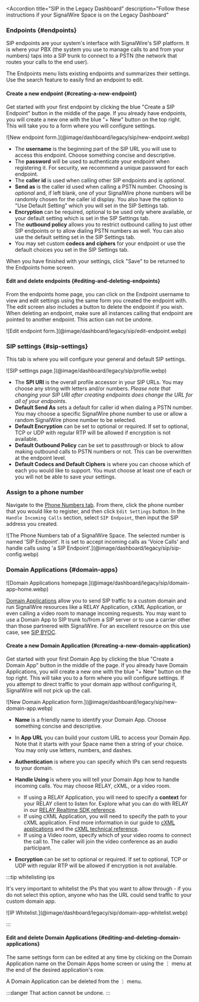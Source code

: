 
<LegacyInstructions/>

<AccordionGroup>

<Accordion 
  title="SIP in the Legacy Dashboard"
  description="Follow these instructions if your SignalWire Space is on the Legacy Dashboard"
>

### Endpoints {#endpoints}

SIP endpoints are your system's interface with SignalWire's SIP platform. 
It is where your PBX (the system you use to manage calls to and from your numbers) 
taps into a SIP trunk to connect to a PSTN (the network that routes your calls to the end user). 

The Endpoints menu lists existing endpoints and summarizes their settings. 
Use the search feature to easily find an endpoint to edit.

#### Create a new endpoint {#creating-a-new-endpoint}

Get started with your first endpoint by clicking the blue "Create a SIP Endpoint" button in the middle of the page. 
If you already have endpoints, you will create a new one with the blue "+ New" button on the top right. 
This will take you to a form where you will configure settings.

<Frame caption="New endpoint form">
  ![New endpoint form.](@image/dashboard/legacy/sip/new-endpoint.webp)
</Frame>

- The **username** is the beginning part of the SIP URL you will use to access this endpoint. 
Choose something concise and descriptive.
- The **password** will be used to authenticate your endpoint when registering it. 
For security, we recommend a unique password for each endpoint.
- The **caller id** is used when calling other SIP endpoints and is _optional_.
- **Send as** is the caller id used when calling a PSTN number. 
Choosing is _optional_ and, if left blank, one of your SignalWire phone numbers will be randomly chosen for the caller id display. 
You also have the option to "Use Default Setting" which you will set in the SIP Settings tab.
- **Encryption** can be required, optional to be used only where available, or your default setting which is set in the SIP Settings tab.
- The **outbound policy** allows you to restrict outbound calling to just other SIP endpoints or to allow dialing PSTN numbers as well. 
You can also use the default setting set in the SIP Settings tab.
- You may set custom **codecs and ciphers** for your endpoint or use the default choices you set in the SIP Settings tab.

When you have finished with your settings, click "Save" to be returned to the Endpoints home screen.

#### Edit and delete endpoints {#editing-and-deleting-endpoints}

From the endpoints home page, you can click on the Endpoint username to view and edit settings using the same form you created the endpoint with. 
The edit screen also includes a button to delete the endpoint if you wish. 
When deleting an endpoint, make sure all instances calling that endpoint are pointed to another endpoint. 
This action can not be undone.

<Frame>
  ![Edit endpoint form.](@image/dashboard/legacy/sip/edit-endpoint.webp)
</Frame>

### SIP settings {#sip-settings}

This tab is where you will configure your general and default SIP settings.

<Frame caption="SIP settings page.">
  ![SIP settings page.](@image/dashboard/legacy/sip/profile.webp)
</Frame>

- The **SPI URI** is the overall profile accessor in your SIP URLs. 
You may choose any string with letters and/or numbers. 
_Please note that changing your SIP URI after creating endpoints does change the URL for all of your endpoints_.
- **Default Send As** sets a default for caller id when dialing a PSTN number. 
You may choose a specific SignalWire phone number to use or allow a random SignalWire phone number to be selected.
- **Default Encryption** can be set to optional or required. 
If set to optional, TCP or UDP with regular RTP will be allowed if encryption is not available.
- **Default Outbound Policy** can be set to passthrough or block to allow making outbound calls to PSTN numbers or not. 
This can be overwritten at the endpoint level.
- **Default Codecs and Default Ciphers** is where you can choose which of each you would like to support. 
You must choose at least one of each or you will not be able to save your settings.

### Assign to a phone number

Navigate to the [Phone Numbers tab](https://my.signalwire.com?page=phone_numbers).
From there, click the phone number that you would like to register, and then click `Edit Settings` button. 
In the `Handle Incoming Calls` section, select `SIP Endpoint`, then input the SIP address you created.

<Frame caption="Register a SIP endpoint to a SignalWire phone number">
  ![The Phone Numbers tab of a SignalWire Space. The selected number is named 'SIP Endpoint'. It is set to accept incoming calls as 'Voice Calls' and handle calls using 'a SIP Endpoint'.](@image/dashboard/legacy/sip/sip-config.webp)
</Frame>

### Domain Applications {#domain-apps}

<Frame caption="Domain Applications homepage.">
  ![Domain Applications homepage.](@image/dashboard/legacy/sip/domain-app-home.webp)
</Frame>

[Domain Applications](/voice/getting-started/sip/sip-domain-applications) 
allow you to send SIP traffic to a custom domain and run SignalWire resources 
like a RELAY Application, cXML Application, or even calling a video room to manage incoming requests. 
You may want to use a Domain App to SIP trunk to/from a SIP server or to use a carrier other than those partnered with SignalWire. 
For an excellent resource on this use case, see [SIP BYOC](/voice/getting-started/sip/sip-byoc-bring-your-own-carrier).

#### Create a new Domain Application {#creating-a-new-domain-application}

Get started with your first Domain App by clicking the blue "Create a Domain App" button in the middle of the page. 
If you already have Domain Applications, you will create a new one with the blue "+ New" button on the top right. 
This will take you to a form where you will configure settings. 
If you attempt to direct traffic to your domain app without configuring it, SignalWire will not pick up the call.

<Frame caption="New Domain Application form.">
  ![New Domain Application form.](@image/dashboard/legacy/sip/new-domain-app.webp)
</Frame>

- **Name** is a friendly name to identify your Domain App. 
Choose something concise and descriptive.
- In **App URL** you can build your custom URL to access your Domain App. 
Note that it starts with your Space name then a string of your choice. 
You may only use letters, numbers, and dashes.
- **Authentication** is where you can specify which IPs can send requests to your domain.
- **Handle Using** is where you will tell your Domain App how to handle incoming calls. 
You may choose RELAY, cXML, or a video room.

  - If using a RELAY Application, you will need to specify a **context** for your RELAY client to listen for. 
Explore what you can do with RELAY in our [RELAY Realtime SDK reference](pathname:///sdks/reference/realtime-sdk).
  - If using cXML Application, you will need to specify the path to your cXML application. 
Find more information in our guide to [cXML applications](pathname:///compatibility-api/guides/general/creating-and-using-cxml-applications) and the [cXML technical reference](pathname:///compatibility-api/cxml).
  - If using a Video room, specify which of your video rooms to connect the call to. 
The caller will join the video conference as an audio participant.

- **Encryption** can be set to optional or required. 
If set to optional, TCP or UDP with regular RTP will be allowed if encryption is not available.

:::tip whitelisting ips

It's very important to whitelist the IPs that you want to allow through - if you do not select this option, anyone who has the URL could send traffic to your custom domain app.

<Frame caption="IP Whitelist.">
  ![IP Whitelist.](@image/dashboard/legacy/sip/domain-app-whitelist.webp)
</Frame>

:::

#### Edit and delete Domain Applications {#editing-and-deleting-domain-applications}

The same settings form can be edited at any time by clicking on the Domain Application name on the Domain Apps home screen or using the ⋮ menu at the end of the desired application's row.

A Domain Application can be deleted from the ⋮ menu. 

:::danger
That action cannot be undone.
:::

</Accordion>

<UiAccordion/>

</AccordionGroup>